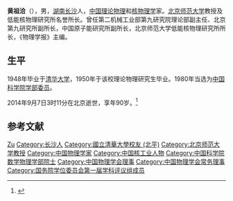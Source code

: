 '''黄祖洽'''（{{bd|1924年|10月2日|2014年|9月7日|catIdx=Huang}}），男，[[湖南省|湖南]][[长沙市|长沙]]人，[[中国|中国]][[理论物理|理论物理]]和[[核物理学|核物理学]]家。[[北京师范大学|北京师范大学]]教授及低能核物理研究所名誉所长。曾任第二机械工业部第九研究院理论部副主任、北京第九研究所副所长，中国原子能研究所副所长，北京师范大学低能核物理研究所所长，《物理学报》主编。

== 生平 ==
1948年毕业于[[清华大学|清华大学]]，1950年于该校理论物理研究生毕业。1980年当选为[[中国科学院学部委员|中国科学院学部委员]]。

2014年9月7日3时11分在北京逝世，享年90岁。<ref>{{cite news|title=中国战略核武器专家黄祖洽院士逝世 享年90岁|url=http://news.qq.com/a/20140909/021944.htm|accessdate=2014-09-09|newspaper=科学网|date=2014-09-09|archive-date=2019-12-04|archive-url=https://web.archive.org/web/20191204145002/https://news.qq.com/a/20140909/021944.htm|dead-url=no}}</ref>

== 参考文献 ==
{{reflist}}

{{中国科学院数学物理学部院士}}
{{国务院学位委员会第一届学科评议组/理学}}
{{Navboxes 
| title  = 黄祖洽在[[中国物理学会|中国物理学会]]的职务
| list1  =
{{中国物理学会第四届理事会}}
{{中国物理学会第五届理事会}}
}}

{{Authority control}}
{{DEFAULTSORT:Huang黄}}
[[Category:黄姓|Zu]]
[[Category:长沙人|Category:长沙人]]
[[Category:國立清華大學校友_(北平)|Category:國立清華大學校友 (北平)]]
[[Category:北京师范大学教授|Category:北京师范大学教授]]
[[Category:中国物理学家|Category:中国物理学家]]
[[Category:中国核工业人物|Category:中国核工业人物]]
[[Category:中国科学院数学物理学部院士|Category:中国科学院数学物理学部院士]]
[[Category:中国物理学会理事|Category:中国物理学会理事]]
[[Category:中国物理学会常务理事|Category:中国物理学会常务理事]]
[[Category:国务院学位委员会第一届学科评议组成员|Category:国务院学位委员会第一届学科评议组成员]]

{{中国科学家小作品}}
